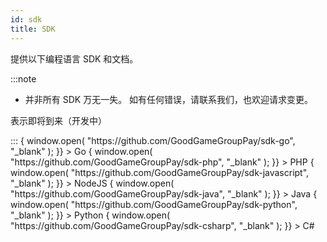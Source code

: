 ```yaml
---
id: sdk
title: SDK
---
```



提供以下编程语言 SDK 和文档。

:::note
- 并非所有 SDK 万无一失。 如有任何错误，请联系我们，也欢迎请求变更。
 <p style={{color: 'lightgreen'}}> 表示即将到来（开发中） </p>
:::

<Flex flexWrap="wrap" mx={-2}>
  <Box p={2} width={[1, 1 / 3]}>
    <Box
      className={styles.box}
      onClick={() => {
        window.open(
          "https://github.com/GoodGameGroupPay/sdk-go",
          "_blank"
        );
      }}
    >
      <Text className={styles.text}>Go</Text>
    </Box>
  </Box>
  <Box p={2} width={[1, 1 / 3]}>
    <Box
      className={styles.box}
      onClick={() => {
        window.open(
          "https://github.com/GoodGameGroupPay/sdk-php",
          "_blank"
        );
      }}
    >
      <Text className={styles.text}> PHP</Text>
    </Box>
  </Box>
  <Box p={2} width={[1, 1 / 3]}>
    <Box
      className={styles.box}
      onClick={() => {
        window.open(
          "https://github.com/GoodGameGroupPay/sdk-javascript",
          "_blank"
        );
      }}
    >
      <Text className={styles.text}>NodeJS</Text>
    </Box>
  </Box>
</Flex>

<Flex flexWrap="wrap" mx={-2}>
  <Box p={2} width={[1, 1 / 3]}>
    <Box
      className={styles.box}
      onClick={() => {
        window.open(
          "https://github.com/GoodGameGroupPay/sdk-java",
          "_blank"
        );
      }}
    >
      <Text className={styles.text}>Java</Text>
    </Box>
  </Box>
  <Box p={2} width={[1, 1 / 3]}>
    <Box
      className={classnames(styles.box, styles.boxComingSoon)}
      onClick={() => {
        window.open(
          "https://github.com/GoodGameGroupPay/sdk-python",
          "_blank"
        );
      }}
    >
      <Text className={styles.text}> Python</Text>
    </Box>
  </Box>
  <Box p={2} width={[1, 1 / 3]}>
    <Box
      className={styles.box}
      onClick={() => {
        window.open(
          "https://github.com/GoodGameGroupPay/sdk-csharp",
          "_blank"
        );
      }}
    >
      <Text className={styles.text}>C#</Text>
    </Box>
  </Box>
</Flex>